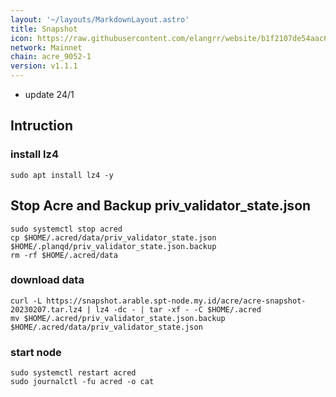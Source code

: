 ```yaml
---
layout: '~/layouts/MarkdownLayout.astro'
title: Snapshot
icon: https://raw.githubusercontent.com/elangrr/website/b1f2107de54aac66c3eead76c7c87775434683b6/src/icons/acre.svg
network: Mainnet
chain: acre_9052-1
version: v1.1.1
---
```

- update 24/1

## Intruction

### install lz4
```
sudo apt install lz4 -y
```
## Stop Acre and Backup priv_validator_state.json
```
sudo systemctl stop acred
cp $HOME/.acred/data/priv_validator_state.json $HOME/.planqd/priv_validator_state.json.backup
rm -rf $HOME/.acred/data
```

### download data

```
curl -L https://snapshot.arable.spt-node.my.id/acre/acre-snapshot-20230207.tar.lz4 | lz4 -dc - | tar -xf - -C $HOME/.acred
mv $HOME/.acred/priv_validator_state.json.backup $HOME/.acred/data/priv_validator_state.json
```

### start node

```
sudo systemctl restart acred
sudo journalctl -fu acred -o cat
```
